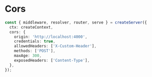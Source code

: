 # Cors

```ts filename="server.ts"
const { middleware, resolver, router, serve } = createServer({
  ctx: createContext,
  cors: {
    origin: 'http://localhost:4000',
    credentials: true,
    allowedHeaders: ['X-Custom-Header'],
    methods: ['POST'],
    maxAge: 300,
    exposedHeaders: ['Content-Type'],
  },
});
```
